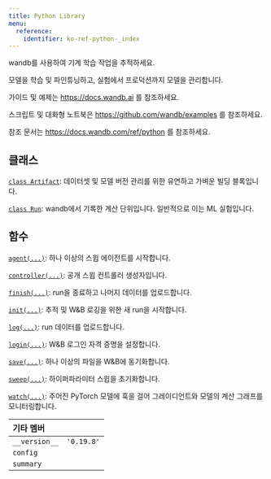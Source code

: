 ---
title: Python Library
menu:
  reference:
    identifier: ko-ref-python-_index
---

wandb를 사용하여 기계 학습 작업을 추적하세요.

모델을 학습 및 파인튜닝하고, 실험에서 프로덕션까지 모델을 관리합니다.

가이드 및 예제는 https://docs.wandb.ai 를 참조하세요.

스크립트 및 대화형 노트북은 https://github.com/wandb/examples 를 참조하세요.

참조 문서는 https://docs.wandb.com/ref/python 를 참조하세요.

## 클래스

[`class Artifact`](./artifact.md): 데이터셋 및 모델 버전 관리를 위한 유연하고 가벼운 빌딩 블록입니다.

[`class Run`](./run.md): wandb에서 기록한 계산 단위입니다. 일반적으로 이는 ML 실험입니다.

## 함수

[`agent(...)`](./agent.md): 하나 이상의 스윕 에이전트를 시작합니다.

[`controller(...)`](./controller.md): 공개 스윕 컨트롤러 생성자입니다.

[`finish(...)`](./finish.md): run을 종료하고 나머지 데이터를 업로드합니다.

[`init(...)`](./init.md): 추적 및 W&B 로깅을 위한 새 run을 시작합니다.

[`log(...)`](./log.md): run 데이터를 업로드합니다.

[`login(...)`](./login.md): W&B 로그인 자격 증명을 설정합니다.

[`save(...)`](./save.md): 하나 이상의 파일을 W&B에 동기화합니다.

[`sweep(...)`](./sweep.md): 하이퍼파라미터 스윕을 초기화합니다.

[`watch(...)`](./watch.md): 주어진 PyTorch 모델에 훅을 걸어 그레이디언트와 모델의 계산 그래프를 모니터링합니다.

| 기타 멤버 |  |
| :--- | :--- |
| `__version__`<a id="__version__"></a> | `'0.19.8'` |
| `config`<a id="config"></a> |   |
| `summary`<a id="summary"></a> |   |
